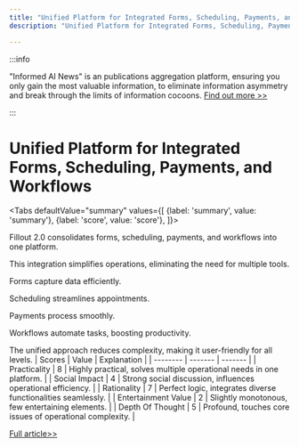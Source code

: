 ```yaml
---
title: "Unified Platform for Integrated Forms, Scheduling, Payments, and Workflows"
description: "Unified Platform for Integrated Forms, Scheduling, Payments, and Workflows"

---
```



:::info

"Informed AI News" is an publications aggregation platform, ensuring you only gain the most valuable information, to eliminate information asymmetry and break through the limits of information cocoons.  [Find out more >>](/)

:::

# Unified Platform for Integrated Forms, Scheduling, Payments, and Workflows


<Tabs
	defaultValue="summary"
	values={[
	{label: 'summary', value: 'summary'},
	{label: 'score', value: 'score'},
]}>
<TabItem value="summary">


Fillout 2.0 consolidates forms, scheduling, payments, and workflows into one platform.

This integration simplifies operations, eliminating the need for multiple tools.

Forms capture data efficiently.

Scheduling streamlines appointments.

Payments process smoothly.

Workflows automate tasks, boosting productivity.

The unified approach reduces complexity, making it user-friendly for all levels.
</TabItem>
<TabItem value="score">
	| Scores     | Value   | Explanation |
	| -------- | ------- | ------- |
	| Practicality  | 8    | Highly practical, solves multiple operational needs in one platform.    |
	| Social Impact | 4     | Strong social discussion, influences operational efficiency.    |
	| Rationality    | 7    | Perfect logic, integrates diverse functionalities seamlessly.    |
	| Entertainment Value    | 2    | Slightly monotonous, few entertaining elements.    |
	| Depth Of Thought    | 5    | Profound, touches core issues of operational complexity.    |
</TabItem>
</Tabs>

[Full article>>](https://www.fillout.com/)
